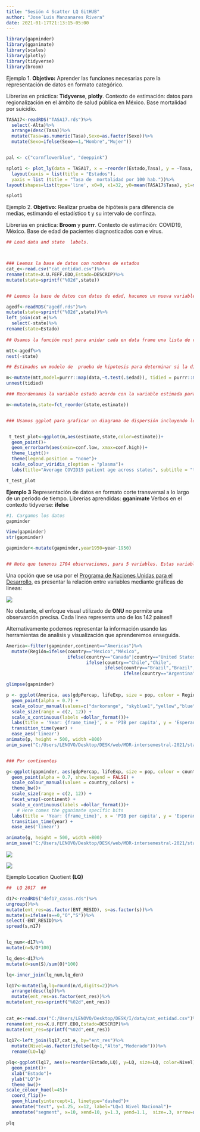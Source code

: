 ```yaml
---
title: "Sesión 4 Scatter LQ GitHUB"
author: "Jose´Luis Manzanares Rivera"
date: 2021-01-17T21:13:15-05:00
---
```


```r

library(gapminder)
library(gganimate)
library(scales)
library(plotly)
library(tidyverse)
library(broom)
```


Ejemplo 1. **Objetivo:** Aprender las funciones necesarias pare la representación de datos en formato categórico.  

Librerias en práctica: **Tidyverse**, **plotly**.  Contexto de estimación: datos para regionalización en el ámbito de salud pública en México. Base mortalidad por suicidio.


```r

TASA17<-readRDS("TASA17.rds")%>%
  select(-Alta)%>%
  arrange(desc(Tasa))%>%
  mutate(Tasa=as.numeric(Tasa),Sexo=as.factor(Sexo))%>%
  mutate(Sexo=ifelse(Sexo==1,"Hombre","Mujer"))


pal <- c("cornflowerblue", "deeppink")

splot1 <- plot_ly(data = TASA17, x = ~reorder(Estado,Tasa), y = ~Tasa, type = 'scatter', color = ~Sexo,  size=~Tasa, colors = pal)%>%
  layout(xaxis = list(title = "Estados"),
  yaxis = list (title = "Tasa de  mortalidad por 100 hab."))%>%
layout(shapes=list(type='line', x0=0, x1=32, y0=mean(TASA17$Tasa), y1=mean(TASA17$Tasa), line=list(dash='dot', width=.5,color="red")))


```

```r
splot1
```




Ejemplo 2. **Objetivo:** Realizar prueba de hipótesis para diferencia de medias, estimando el estadístico **t** y su intervalo de confinza. 

Librerias en práctica: **Broom** y **purrr**. Contexto de estimación: COVID19, México. Base de edad de pacientes diagnosticados con e virus.


```r
## Load data and state  labels.



### Leemos la base de datos con nombres de estados
cat_e<-read.csv("cat_entidad.csv")%>%
rename(state=X.U.FEFF.EDO,Estado=DESCRIP)%>%
mutate(state=sprintf("%02d",state))


## Leemos la base de datos con datos de edad, hacemos un nueva variable  llamada state considernado el mismo nombre de la variable existente en la  base de datos. Hacemos el join con los nombres de estados y eliminados variables repetidas. Remobramos variable state. 

agedf<-readRDS("agedf.rds")%>%
mutate(state=sprintf("%02d",state))%>%
left_join(cat_e)%>%
  select(-state)%>%
rename(state=Estado)
  
## Usamos la función nest para anidar cada en data frame una lista de variables por estado. 

mtt<-agedf%>%
nest(-state)

## Estimados un modelo de  prueba de hipotesis para determinar si la diferencia de edad entre estados es estadísticamente signidficativa. Y extraemos el estimado para la edad media por estado acorde con la prueba t.  

m<-mutate(mtt,model=purrr::map(data,~t.test(.$edad)), tidied = purrr::map(model, tidy))%>%
unnest(tidied)

### Reordenamos la variable estado acordo con la variable estimada para edad media. 

m<-mutate(m,state=fct_reorder(state,estimate))


### Usamos ggplot para graficar un diagrama de dispersión incluyendo los intervalos de confianza para cada estimado de esdad por estado. 


 t_test_plot<-ggplot(m,aes(estimate,state,color=estimate))+
  geom_point()+
  geom_errorbarh(aes(xmin=conf.low, xmax=conf.high))+
  theme_light()+
  theme(legend.position = "none")+
  scale_colour_viridis_c(option = "plasma")+
  labs(title="Average COVID19 patient age across states", subtitle = "t-test estimates and CI for age reported", x="Age (years)")

```

```r
t_test_plot
```

**Ejemplo 3** Representación de datos en formato corte transversal a lo largo de un periodo de tiempo. 
Librerías aprendidas: **gganimate**
Verbos en el contexto tidyverse: **ifelse**


```r
#1. Cargamos los datos
gapminder

View(gapminder)
str(gapminder)

gapminder<-mutate(gapminder,year1950=year-1950)


## Note que tenenos 1704 observaciones, para 5 variables. Estas variables como el GDP percapita, la esperanza de vida, la población, corresponden a 142 países en 5 continentes.
```




Una opción que se usa por el [Programa de Naciones Unidas para el Desarrollo](http://hdr.undp.org/en/data), es presentar la relación entre variables mediante gráficas de lineas:


![](/img/onu.jpg)




No obstante, el enfoque visual utilizado  de **ONU** no permite una observarción  precisa. Cada linea representa uno de los 142 paises!! 

Alternativamente podemos representar la información usando las herramientas de analisis y visualización  que aprenderemos enseguida.


```r
America<-filter(gapminder,continent=="Americas")%>%
  mutate(Región=ifelse(country=="Mexico","México",
                       ifelse(country=="Canada"|country=="United States","Norte América",
                              ifelse(country=="Chile","Chile",
                                     ifelse(country=="Brazil","Brazil",
                                            ifelse(country=="Argentina","Argentina","AL"))))))

glimpse(gapminder)
```

```r
p <- ggplot(America, aes(gdpPercap, lifeExp, size = pop, colour = Región)) +
  geom_point(alpha = 0.7) +
  scale_colour_manual(values=c("darkorange", "skyblue1","yellow","blue","green3","red")) +
  scale_size(range = c(2, 12)) +
  scale_x_continuous(labels =dollar_format())+
  labs(title = 'Year: {frame_time}', x = 'PIB per capita', y = 'Esperanza de vida') +
  transition_time(year) +
  ease_aes('linear')
animate(p, height = 500, width =800)
anim_save("C:/Users/LENOVO/Desktop/DESK/web/MDR-intersemestral-2021/static/img/p.gif")


### Por continentes 

g<-ggplot(gapminder, aes(gdpPercap, lifeExp, size = pop, colour = country)) +
  geom_point(alpha = 0.7, show.legend = FALSE) +
  scale_colour_manual(values = country_colors) +
  theme_bw()+
  scale_size(range = c(2, 12)) +
  facet_wrap(~continent) +
  scale_x_continuous(labels =dollar_format())+
    # Here comes the gganimate specific bits
  labs(title = 'Year: {frame_time}', x = 'PIB per capita', y = 'Esperanza de vida') +
  transition_time(year) +
  ease_aes('linear')

animate(g, height = 500, width =800)
anim_save("C:/Users/LENOVO/Desktop/DESK/web/MDR-intersemestral-2021/static/img/continents.gif")

```

![](/img/continents.gif)


![](/img/p.gif)


Ejemplo Location Quotient   **(LQ)**




```r

##  LQ 2017  ##

d17<-readRDS("def17_casos.rds")%>%
ungroup()%>%
mutate(ent_res=as.factor(ENT_RESID), s=as.factor(s))%>%
mutate(s=ifelse(s==0,"O","S"))%>%
select(-ENT_RESID)%>%
spread(s,n17)


lq_num<-d17%>%
mutate(n=S/O*100)

lq_den<-d17%>%
mutate(d=sum(S)/sum(O)*100)

lq<-inner_join(lq_num,lq_den)

lq17<-mutate(lq,lq=round(n/d,digits=2))%>%
  arrange(desc(lq))%>%
  mutate(ent_res=as.factor(ent_res))%>%
mutate(ent_res=sprintf("%02d",ent_res))
  

cat_e<-read.csv("C:/Users/LENOVO/Desktop/DESK/I/data/cat_entidad.csv")%>%
rename(ent_res=X.U.FEFF.EDO,Estado=DESCRIP)%>%
mutate(ent_res=sprintf("%02d",ent_res))
  
lq17<-left_join(lq17,cat_e, by="ent_res")%>%
  mutate(Nivel=as.factor(ifelse(lq>1,"Alto","Moderado")))%>%
  rename(LQ=lq)

plq<-ggplot(lq17, aes(x=reorder(Estado,LQ), y=LQ, size=LQ, color=Nivel))+
  geom_point()+
  xlab("Estado")+
  ylab("LQ")+
  theme_bw()+
scale_colour_hue(l=45)+
  coord_flip()+
  geom_hline(yintercept=1, linetype="dashed")+
  annotate("text", y=1.25, x=12, label="LQ=1 Nivel Nacional")+
  annotate("segment", x=10, xend=10, y=1.3, yend=1.1,  size=.3, arrow=arrow(length=unit(.2,"cm")))
```
```r
plq
```



